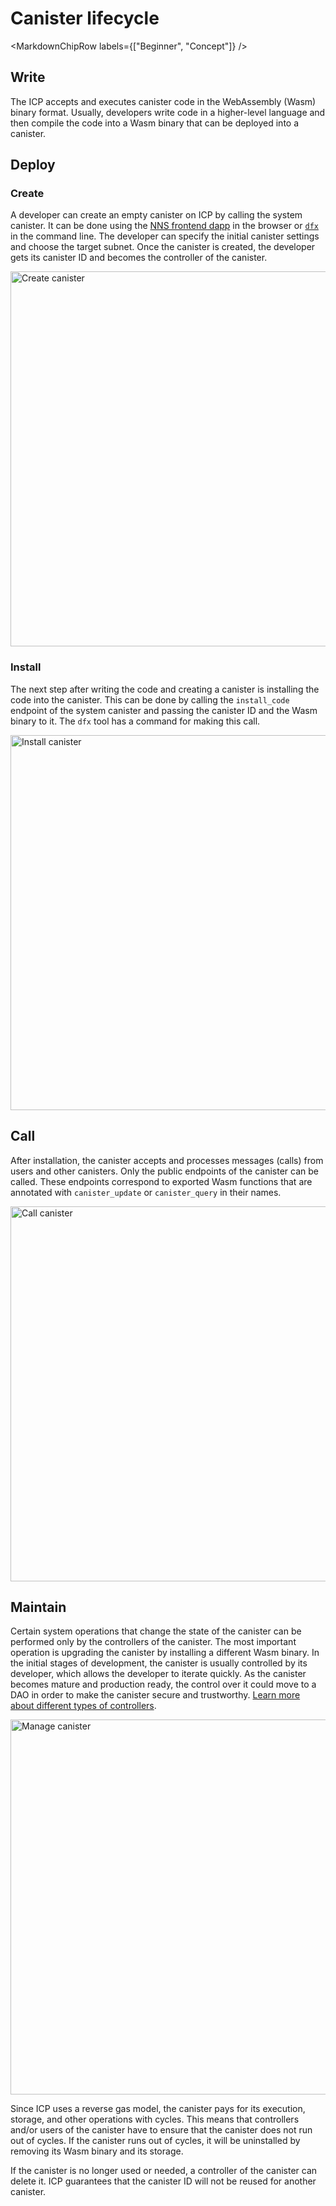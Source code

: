 
# Canister lifecycle

<MarkdownChipRow labels={["Beginner", "Concept"]} />

## Write

The ICP accepts and executes canister code in the WebAssembly (Wasm) binary format.
Usually, developers write code in a higher-level language and then compile the code into a Wasm binary that can be deployed into a canister.

## Deploy

### Create

A developer can create an empty canister on ICP by calling the system canister.
It can be done using the [NNS frontend dapp](/docs/current/developer-docs/daos/nns/nns-app-quickstart#deploying-and-managing-canisters-from-the-nns-dapp) in the browser or [`dfx`](/docs/current/developer-docs/developer-tools/cli-tools/cli-reference/) in the command line.
The developer can specify the initial canister settings and choose the target subnet.
Once the canister is created, the developer gets its canister ID and becomes the controller of the canister.

<div class="text--center">
<img src="/img/docs/create-canister.png" alt="Create canister" width="600"/>
</div>

### Install

The next step after writing the code and creating a canister is installing the code into the canister.
This can be done by calling the `install_code` endpoint of the system canister and passing the canister ID and the Wasm binary to it.
The `dfx` tool has a command for making this call.

<div class="text--center">
<img src="/img/docs/install-canister.png" alt="Install canister" width="600"/>
</div>

## Call

After installation, the canister accepts and processes messages (calls) from users and other canisters.
Only the public endpoints of the canister can be called.
These endpoints correspond to exported Wasm functions that are annotated with `canister_update` or `canister_query` in their names.

<div class="text--center">
<img src="/img/docs/call-canister.png" alt="Call canister" width="600"/>
</div>


## Maintain

Certain system operations that change the state of the canister can be performed only by the controllers of the canister.
The most important operation is upgrading the canister by installing a different Wasm binary.
In the initial stages of development, the canister is usually controlled by its developer, which allows the developer to iterate quickly.
As the canister becomes mature and production ready, the control over it could move to a DAO in order to make the canister secure and trustworthy.
[Learn more about different types of controllers](/docs/current/developer-docs/smart-contracts/maintain/control).

<div class="text--center">
<img src="/img/docs/manage-canister.png" alt="Manage canister" width="600"/>
</div>

Since ICP uses a reverse gas model, the canister pays for its execution, storage, and other operations with cycles.
This means that controllers and/or users of the canister have to ensure that the canister does not run out of cycles.
If the canister runs out of cycles, it will be uninstalled by removing its Wasm binary and its storage.

If the canister is no longer used or needed, a controller of the canister can delete it.
ICP guarantees that the canister ID will not be reused for another canister.

